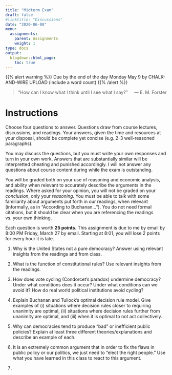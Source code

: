 ```yaml
---
title: "Midterm Exam"
draft: false
#linktitle: "Discussions"
date: "2020-06-08"
menu:
  assignments:
    parent: Assignments
    weight: 1
type: docs
output:
  blogdown::html_page:
    toc: true
---
```


{{% alert warning %}}
Due by the end of the day Monday May 9 by CHALK-AND-WIRE UPLOAD (include a word count)
{{% /alert %}}

> "How can I know what I think until I see what I say?" [— E. M. Forster]{style="float:right"}

# Instructions

Choose four questions to answer. Questions draw from course lectures, discussions, and readings. Your answers, given the time and resources at your disposal, should be complete yet concise (e.g. 2-3 well-reasoned paragraphs).

You may discuss the questions, but you must write your own responses and turn in your own work. Answers that are substantially similar will be interpretted cheating and punished accordingly. I will not answer any questions about course content during while the exam is outstanding.

You will be graded both on your use of reasoning and economic analysis, and ability when relevant to accurately describe the arguments in the readings. Where asked for your opinion, you will not be graded on your *conclusion*, only your *reasoning.* You must be able to talk with some familiarity about arguments put forth in our readings, when relevant (informally, as in "According to Buchanan..."). You do not need formal citations, but it should be clear when you are referencing the readings vs. your own thinking.

Each question is worth **25 points.** This assignment is due to me by email by 8:00 PM Friday, March 27 by email. Starting at 8:01, you will lose 2 points for every hour it is late.

1. Why is the United States not a pure democracy? Answer using relevant insights from the readings and from class.

2. What is the function of constitutional rules? Use relevant insights from the readings.

3. How does vote cycling (Condorcet’s paradox) undermine democracy? Under what conditions does it occur? Under what conditions can we avoid it? How do real world political institutions avoid cycling?

4. Explain Buchanan and Tullock’s optimal decision rule model. Give examples of (i) situations where decision rules closer to requiring unanimity are optimal, (ii) situations where decision rules further from unanimity are optimal, and (iii) when it is optimal to not act collectively.

5. Why can democracies tend to produce “bad” or inefficient public policies? Explain at least three different theories/explanations and describe an example of each.

6. It is an extremely common argument that in order to fix the flaws in public policy or our politics, we just need to “elect the right people.” Use what you have learned in this class to react to this argument.

7. 